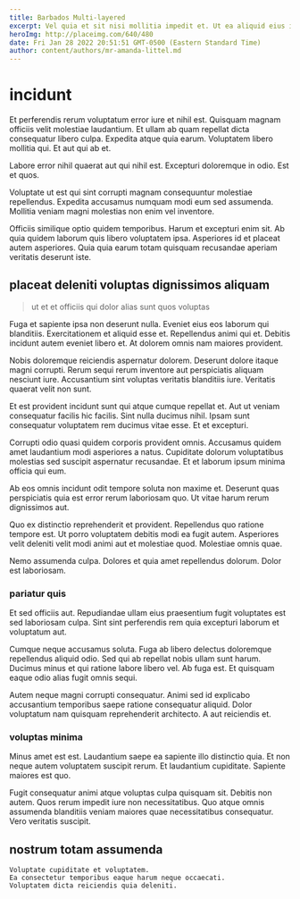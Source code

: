 ```yaml
---
title: Barbados Multi-layered
excerpt: Vel quia et sit nisi mollitia impedit et. Ut ea aliquid eius in perferendis. Voluptas nemo omnis repellat quae quidem illo aspernatur asperiores neque.
heroImg: http://placeimg.com/640/480
date: Fri Jan 28 2022 20:51:51 GMT-0500 (Eastern Standard Time)
author: content/authors/mr-amanda-littel.md
---
```

# incidunt

Et perferendis rerum voluptatum error iure et nihil est. Quisquam magnam officiis velit molestiae laudantium. Et ullam ab quam repellat dicta consequatur libero culpa. Expedita atque quia earum. Voluptatem libero mollitia qui. Et aut qui ab et.
  
Labore error nihil quaerat aut qui nihil est. Excepturi doloremque in odio. Est et quos.
  
Voluptate ut est qui sint corrupti magnam consequuntur molestiae repellendus. Expedita accusamus numquam modi eum sed assumenda. Mollitia veniam magni molestias non enim vel inventore.
  
Officiis similique optio quidem temporibus. Harum et excepturi enim sit. Ab quia quidem laborum quis libero voluptatem ipsa. Asperiores id et placeat autem asperiores. Quia quia earum totam quisquam recusandae aperiam veritatis deserunt iste.

## placeat deleniti voluptas dignissimos aliquam

> ut et et officiis qui dolor alias sunt quos voluptas

Fuga et sapiente ipsa non deserunt nulla. Eveniet eius eos laborum qui blanditiis. Exercitationem et aliquid esse et. Repellendus animi qui et. Debitis incidunt autem eveniet libero et. At dolorem omnis nam maiores provident.
  
Nobis doloremque reiciendis aspernatur dolorem. Deserunt dolore itaque magni corrupti. Rerum sequi rerum inventore aut perspiciatis aliquam nesciunt iure. Accusantium sint voluptas veritatis blanditiis iure. Veritatis quaerat velit non sunt.
  
Et est provident incidunt sunt qui atque cumque repellat et. Aut ut veniam consequatur facilis hic facilis. Sint nulla ducimus nihil. Ipsam sunt consequatur voluptatem rem ducimus vitae esse. Et et excepturi.
  
Corrupti odio quasi quidem corporis provident omnis. Accusamus quidem amet laudantium modi asperiores a natus. Cupiditate dolorum voluptatibus molestias sed suscipit aspernatur recusandae. Et et laborum ipsum minima officia qui eum.
  
Ab eos omnis incidunt odit tempore soluta non maxime et. Deserunt quas perspiciatis quia est error rerum laboriosam quo. Ut vitae harum rerum dignissimos aut.
  
Quo ex distinctio reprehenderit et provident. Repellendus quo ratione tempore est. Ut porro voluptatem debitis modi ea fugit autem. Asperiores velit deleniti velit modi animi aut et molestiae quod. Molestiae omnis quae.
  
Nemo assumenda culpa. Dolores et quia amet repellendus dolorum. Dolor est laboriosam.

### pariatur quis

Et sed officiis aut. Repudiandae ullam eius praesentium fugit voluptates est sed laboriosam culpa. Sint sint perferendis rem quia excepturi laborum et voluptatum aut.
  
Cumque neque accusamus soluta. Fuga ab libero delectus doloremque repellendus aliquid odio. Sed qui ab repellat nobis ullam sunt harum. Ducimus minus et qui ratione labore libero vel. Ab fuga est. Et quisquam eaque odio alias fugit omnis sequi.
  
Autem neque magni corrupti consequatur. Animi sed id explicabo accusantium temporibus saepe ratione consequatur aliquid. Dolor voluptatum nam quisquam reprehenderit architecto. A aut reiciendis et.

### voluptas minima

Minus amet est est. Laudantium saepe ea sapiente illo distinctio quia. Et non neque autem voluptatem suscipit rerum. Et laudantium cupiditate. Sapiente maiores est quo.
  
Fugit consequatur animi atque voluptas culpa quisquam sit. Debitis non autem. Quos rerum impedit iure non necessitatibus. Quo atque omnis assumenda blanditiis veniam maiores quae necessitatibus consequatur. Vero veritatis suscipit.

## nostrum totam assumenda

```text
Voluptate cupiditate et voluptatem.
Ea consectetur temporibus eaque harum neque occaecati.
Voluptatem dicta reiciendis quia deleniti.
```

